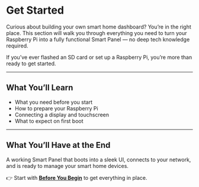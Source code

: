 # Get Started

Curious about building your own smart home dashboard? You’re in the right place. This section will walk you through everything
you need to turn your Raspberry Pi into a fully functional Smart Panel — no deep tech knowledge required.

If you’ve ever flashed an SD card or set up a Raspberry Pi, you’re more than ready to get started.

---

## What You’ll Learn

- What you need before you start
- How to prepare your Raspberry Pi
- Connecting a display and touchscreen
- What to expect on first boot

---

## What You’ll Have at the End

A working Smart Panel that boots into a sleek UI, connects to your network, and is ready to manage your smart home devices.

👉 Start with [**Before You Begin**](/docs/get-started/before-you-begin) to get everything in place.
